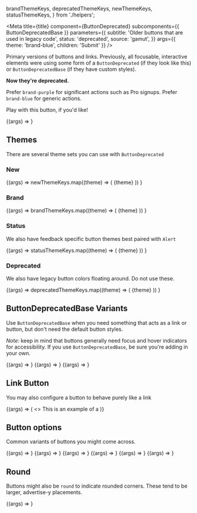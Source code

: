 
  brandThemeKeys,
  deprecatedThemeKeys,
  newThemeKeys,
  statusThemeKeys,
} from './helpers';

<Meta
  title={title}
  component={ButtonDeprecated}
  subcomponents={{ ButtonDeprecatedBase }}
  parameters={{
    subtitle: 'Older buttons that are used in legacy code',
    status: 'deprecated',
    source: 'gamut',
  }}
  args={{ theme: 'brand-blue', children: 'Submit' }}
/>

Primary versions of buttons and links. Previously, all focusable,
interactive elements were using some form of a `ButtonDeprecated` (if
they look like this) or `ButtonDeprecatedBase` (if they have custom
styles).

**Now they're deprecated.**

Prefer `brand-purple` for significant actions such as Pro signups. Prefer `brand-blue` for generic actions.

Play with this button, if you&apos;d like!

<Canvas>
  <Story name="ButtonDeprecated">
    {(args) => <ButtonDeprecated {...args} />}
  </Story>
</Canvas>

<Props story="ButtonDeprecated" />

## Themes

There are several theme sets you can use with `ButtonDeprecated`

### New

<Canvas columns={1}>
  <Story name="New Buttons" args={{ style: { margin: '1rem' } }}>
    {(args) =>
      newThemeKeys.map((theme) => (
        <ButtonDeprecated key={theme} {...args} theme={theme}>
          {theme}
        </ButtonDeprecated>
      ))
    }
  </Story>
</Canvas>

### Brand

<Canvas columns={1}>
  <Story name="Brand Buttons" args={{ style: { margin: '1rem' } }}>
    {(args) =>
      brandThemeKeys.map((theme) => (
        <ButtonDeprecated key={theme} {...args} theme={theme}>
          {theme}
        </ButtonDeprecated>
      ))
    }
  </Story>
</Canvas>

### Status

We also have feedback specific button themes best paired with `Alert`

<Canvas>
  <Story name="Status Buttons" args={{ style: { margin: '1rem' } }}>
    {(args) =>
      statusThemeKeys.map((theme) => (
        <ButtonDeprecated key={`${theme}`} {...args} theme={theme}>
          {theme}
        </ButtonDeprecated>
      ))
    }
  </Story>
</Canvas>

### Deprecated

We also have legacy button colors floating around. Do not use these.

<Canvas>
  <Story name="Deprecated" args={{ style: { margin: '1rem' } }}>
    {(args) =>
      deprecatedThemeKeys.map((theme) => (
        <ButtonDeprecated key={`${theme}`} {...args} theme={theme}>
          {theme}
        </ButtonDeprecated>
      ))
    }
  </Story>
</Canvas>

## ButtonDeprecatedBase Variants

Use `ButtonDeprecatedBase` when you need something that acts as a link or
button, but don&apos;t need the default button styles.

_Note:_ keep in mind that buttons generally need focus and hover
indicators for accessibility. If you use `ButtonDeprecatedBase`, be sure you&apos;re
adding in your own.

<Canvas>
  <Story name="ButtonDeprecatedBase" args={{ children: 'I am basic' }}>
    {(args) => <ButtonDeprecatedBase {...args} />}
  </Story>
  <Story
    name="ButtonDeprecatedBase Link"
    args={{ href: '#', children: 'a basic link' }}
  >
    {(args) => <ButtonDeprecatedBase {...args} />}
  </Story>
  <Story
    name="ButtonDeprecatedBase Link Style"
    args={{ link: true, children: 'a basic button styled as a link' }}
  >
    {(args) => <ButtonDeprecatedBase {...args} />}
  </Story>
</Canvas>

## Link Button

You may also configure a button to behave purely like a link

<Canvas>
  <Story name="Link Button" args={{ children: 'Link', link: true, href: '#' }}>
    {(args) => (
      <>
        This is an example of a <ButtonDeprecated {...args} />
      </>
    )}
  </Story>
</Canvas>

## Button options

Common variants of buttons you might come across.

<Canvas columns={1}>
  <Story
    name="Flat"
    args={{ theme: 'brand-blue', flat: true, href: '#', children: 'Flaat' }}
  >
    {(args) => <ButtonDeprecated {...args} />}
  </Story>
  <Story
    name="Outline"
    args={{ children: 'Outline', href: '#', outline: true }}
  >
    {(args) => <ButtonDeprecated {...args} />}
  </Story>
  <Story name="Large" args={{ size: 'large', children: 'Large' }}>
    {(args) => <ButtonDeprecated {...args} />}
  </Story>
  <Story name="Small" args={{ size: 'small', children: 'Small' }}>
    {(args) => <ButtonDeprecated {...args} />}
  </Story>
  <Story name="Disabled" args={{ disabled: trrue, children: 'Disabled' }}>
    {(args) => <ButtonDeprecated {...args} />}
  </Story>
  <Story name="Caps" args={{ caps: true, children: 'Caps' }}>
    {(args) => <ButtonDeprecated {...args} />}
  </Story>
</Canvas>

## Round

Buttons might also be `round` to indicate rounded corners. These tend to
be larger, advertise-y placements.

<Canvas>
  <Story name="Round" args={{ round: true, children: 'Round' }}>
    {(args) => <ButtonDeprecated {...args} />}
  </Story>
</Canvas>
